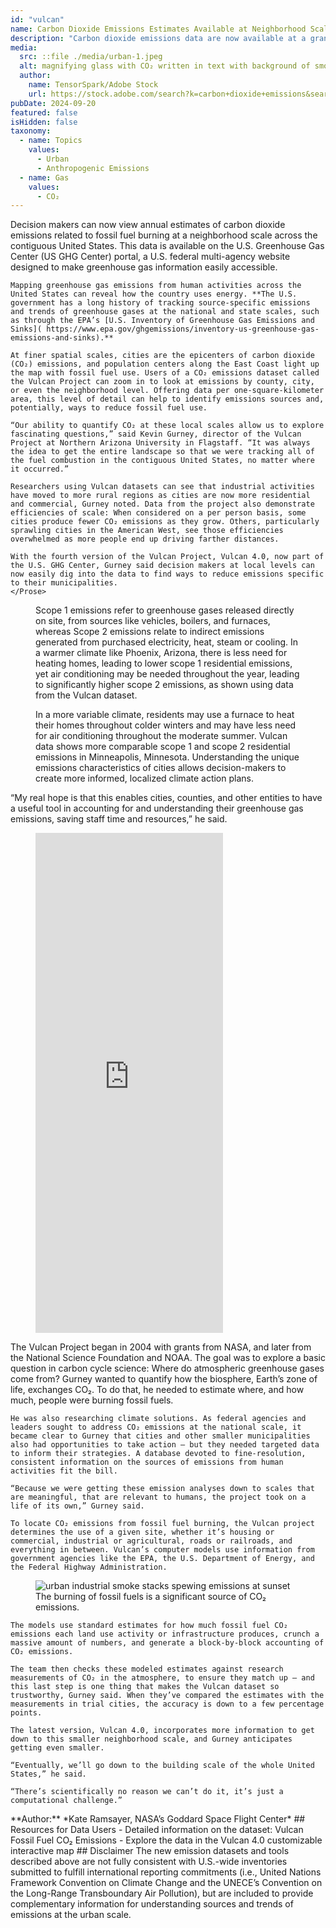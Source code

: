 ```yaml
---
id: "vulcan"
name: Carbon Dioxide Emissions Estimates Available at Neighborhood Scale
description: "Carbon dioxide emissions data are now available at a granular level, from city blocks to entire counties across the contiguous U.S. The latest dataset from the Vulcan Project, called Vulcan 4.0, helps researchers to analyze annual CO₂ emissions at fine scales and helps decision makers to develop localized carbon management strategies."
media:
  src: ::file ./media/urban-1.jpeg
  alt: magnifying glass with CO₂ written in text with background of smoke coming out of factories.
  author:
    name: TensorSpark/Adobe Stock
    url: https://stock.adobe.com/search?k=carbon+dioxide+emissions&search_type=usertyped&asset_id=794854919
pubDate: 2024-09-20
featured: false
isHidden: false
taxonomy:
  - name: Topics
    values:
      - Urban
      - Anthropogenic Emissions
  - name: Gas
    values:
      - CO₂
---
```


<Block>
  <Prose>
    Decision makers can now view annual  estimates of carbon dioxide emissions related to fossil fuel burning at a neighborhood scale across the contiguous United States. This data is available on the U.S. Greenhouse Gas Center (US GHG Center) portal, a U.S. federal multi-agency website designed to make greenhouse gas information easily accessible.

    Mapping greenhouse gas emissions from human activities across the United States can reveal how the country uses energy. **The U.S. government has a long history of tracking source-specific emissions and trends of greenhouse gases at the national and state scales, such as through the EPA’s [U.S. Inventory of Greenhouse Gas Emissions and Sinks]( https://www.epa.gov/ghgemissions/inventory-us-greenhouse-gas-emissions-and-sinks).**
    
    At finer spatial scales, cities are the epicenters of carbon dioxide (CO₂) emissions, and population centers along the East Coast light up the map with fossil fuel use. Users of a CO₂ emissions dataset called the Vulcan Project can zoom in to look at emissions by county, city, or even the neighborhood level. Offering data per one-square-kilometer area, this level of detail can help to identify emissions sources and, potentially, ways to reduce fossil fuel use.

    “Our ability to quantify CO₂ at these local scales allow us to explore fascinating questions,” said Kevin Gurney, director of the Vulcan Project at Northern Arizona University in Flagstaff. “It was always the idea to get the entire landscape so that we were tracking all of the fuel combustion in the contiguous United States, no matter where it occurred.”

    Researchers using Vulcan datasets can see that industrial activities have moved to more rural regions as cities are now more residential and commercial, Gurney noted. Data from the project also demonstrate efficiencies of scale: When considered on a per person basis, some cities produce fewer CO₂ emissions as they grow. Others, particularly sprawling cities in the American West, see those efficiencies overwhelmed as more people end up driving farther distances.

    With the fourth version of the Vulcan Project, Vulcan 4.0, now part of the U.S. GHG Center, Gurney said decision makers at local levels can now easily dig into the data to find ways to reduce emissions specific to their municipalities.
    </Prose>
  </Block>

<Block>
  <Figure>
    <Map
      datasetId='vulcan-ffco2-yeargrid-v4'
      layerId='vulcan-res-co2'
      dateTime='2021-01-01'
      compareDateTime='2021-01-01'
      compareLabel="Scope 1 (left) VS Scope 2 (right) residential fossil fuel CO₂ emissions (2021)"
      center={[-112.0546935, 33.6055498]}
      zoom={8}
    />
    <Caption>
      Scope 1 emissions refer to greenhouse gases released directly on site, from sources like vehicles, boilers, and furnaces, whereas Scope 2 emissions relate to indirect emissions generated from purchased electricity, heat, steam or cooling. In a warmer climate like Phoenix, Arizona, there is less need for heating homes, leading to lower scope 1 residential emissions, yet air conditioning may be needed throughout the year, leading to significantly higher scope 2 emissions, as shown using data from the Vulcan dataset. 
    </Caption>
  </Figure>
</Block>

<Block>
  <Figure>
    <Map
      datasetId='vulcan-ffco2-yeargrid-v4'
      layerId='vulcan-res-co2'
      dateTime='2021-01-01'
      compareDateTime='2021-01-01'
      compareLabel="Scope 1 (left) VS Scope 2 (right) residential fossil fuel CO₂ emissions (2021)"
      center={[-93.4173653, 44.9707124]}
      zoom={8}
    />
    <Caption>
      In a more variable climate, residents may use a furnace to heat their homes throughout colder winters and may have less need for air conditioning throughout the moderate summer. Vulcan data shows more comparable scope 1 and scope 2 residential emissions in Minneapolis, Minnesota. Understanding the unique emissions characteristics of cities allows decision-makers to create more informed, localized climate action plans.
    </Caption>
  </Figure>
</Block>

<Block>
  <Prose>
    “My real hope is that this enables cities, counties, and other entities to have a useful tool in accounting for and understanding their greenhouse gas emissions, saving staff time and resources,” he said.
  </Prose>
</Block>

<Block type="wide">
  <Figure>
    <Embed
      height="800"
      src="https://earth.gov/ghgcenter/custom-interfaces/urban-dashboard/?dataset=vulcan"
    />
  </Figure>
</Block>

<Block>
  <Prose>
    The Vulcan Project began in 2004 with grants from NASA, and later from the National Science Foundation and NOAA. The goal was to explore a basic question in carbon cycle science: Where do atmospheric greenhouse gases come from? Gurney wanted to quantify how the biosphere, Earth’s zone of life, exchanges CO₂. To do that, he needed to estimate where, and how much, people were burning fossil fuels.

    He was also researching climate solutions. As federal agencies and leaders sought to address CO₂ emissions at the national scale, it became clear to Gurney that cities and other smaller municipalities also had opportunities to take action – but they needed targeted data to inform their strategies. A database devoted to fine-resolution, consistent information on the sources of emissions from human activities fit the bill.

    “Because we were getting these emission analyses down to scales that are meaningful, that are relevant to humans, the project took on a life of its own,” Gurney said.

    To locate CO₂ emissions from fossil fuel burning, the Vulcan project determines the use of a given site, whether it’s housing or commercial, industrial or agricultural, roads or railroads, and everything in between. Vulcan’s computer models use information from government agencies like the EPA, the U.S. Department of Energy, and the Federal Highway Administration.
    
  </Prose>
</Block>  
    
<Block>
    <Figure>
        <Image
            src={new URL('./media/vulcan-img3.jpg', import.meta.url).href}
            alt="urban industrial smoke stacks spewing emissions at sunset"
            attrAuthor="Adobe Stock"
        />
        <Caption>
            The burning of fossil fuels is a significant source of CO₂ emissions.
        </Caption>
    </Figure>
</Block>

<Block>
  <Prose>

    The models use standard estimates for how much fossil fuel CO₂ emissions each land use activity or infrastructure produces, crunch a massive amount of numbers, and generate a block-by-block accounting of CO₂ emissions.

    The team then checks these modeled estimates against research measurements of CO₂ in the atmosphere, to ensure they match up – and this last step is one thing that makes the Vulcan dataset so trustworthy, Gurney said. When they’ve compared the estimates with the measurements in trial cities, the accuracy is down to a few percentage points.

    The latest version, Vulcan 4.0, incorporates more information to get down to this smaller neighborhood scale, and Gurney anticipates getting even smaller.

    “Eventually, we’ll go down to the building scale of the whole United States,” he said.

    “There’s scientifically no reason we can’t do it, it’s just a computational challenge.”

  </Prose>
</Block>

<Block>
    <Prose>
    **Author:** 
    *Kate Ramsayer, NASA’s Goddard Space Flight Center*
    </Prose>
</Block>

<Block>
    <Prose>
    ## Resources for Data Users
    - Detailed information on the dataset: <Link to="/data-catalog/vulcan-ffco2-yeargrid-v4">Vulcan Fossil Fuel CO₂ Emissions</Link>
    - Explore the data in the <Link to="/exploration?search=vulcan-ffco2-yeargrid-v4">Vulcan 4.0 customizable interactive map</Link>
    </Prose>

</Block>

<Block>
    <Prose>
    ## Disclaimer
    The new emission datasets and tools described above are not fully consistent with U.S.-wide inventories submitted to fulfill international reporting commitments (i.e., United Nations Framework Convention on Climate Change and the UNECE’s Convention on the Long-Range Transboundary Air Pollution), but are included to provide complementary information for understanding sources and trends of emissions at the urban scale.
    </Prose>

</Block>
